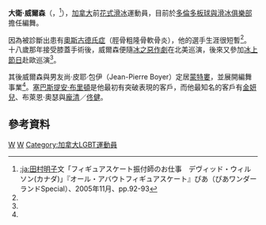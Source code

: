 {{Link style|time=2015-12-11T09:36:40+00:00}}
{{Infobox figure skater
|name= 大衛·威爾森<br>David Wilson
|image=
|caption=
|fullname= 
|altname= 
|country= {{CAN}}
|formercountry=
|birth_date= {{birth date and age|1966|5|25}} 
|birth_place= {{CAN}}
|hometown=
|residence= 
|death_date= 
|death_place=
|height= 
|partner= 
|formerpartner=
|coach= 
|formercoach=
|choreographer=
|formerchoreographer=
|skating club= 
|retired= 
}}

'''大衛·威爾森'''（{{lang-en|David Wilson}}，{{bd|1966年|5月25日|catIdx=W}}<ref name=birthday>[[:ja:田村明子|:ja:田村明子]]文「フィギュアスケート振付師のお仕事　デヴィッド・ウィルソン(カナダ)」『オール・アバウトフィギュアスケート』ぴあ（ぴあワンダーランドSpecial）、2005年11月、pp.92-93</ref>），[[加拿大|加拿大]]前[[花式滑冰|花式滑冰]]運動員，目前於[[:en:Toronto_Cricket_and_Skating_Club|多倫多板球與滑冰俱樂部]]擔任編舞。

因為被診斷出患有[[:en:Osgood-Schlatter_disease|奧斯古德氏症]]（脛骨粗隆骨軟骨炎），他的選手生涯很短暫<ref name=xtra060216/>。十八歲那年接受膝蓋手術後，威爾森便隨[[:en:Ice_Capades|冰之惡作劇]]在北美巡演，後來又參加[[:en:Holiday_On_Ice|冰上節日]]赴歐巡演<ref name=xtra060216/>。

其後威爾森與男友尚·皮耶·包伊（Jean-Pierre Boyer）定居[[蒙特婁|蒙特婁]]，並展開編舞事業<ref name=xtra060216/>。[[:en:Sébastien_Britten|塞巴斯提安·布里頓]]是他最初有突破表現的客戶，而他最知名的客戶有[[金妍兒|金妍兒]]、布萊恩·奧瑟與[[龐清|龐清]]／[[佟健|佟健]]。

==參考資料==
{{Reflist|3|refs=

<ref name=xtra060216>{{cite news | url = http://www.xtra.ca/public/viewstory.aspx?&AFF_TYPE=3&STORY_ID=1367&PUB_TEMPLATE_ID=2 | title = Podium lunge | first = Ted | last = Flett | work = [[Xtra!|Xtra!]] | date = February 16, 2006 | archiveurl = https://web.archive.org/web/20110526054319/http://www.xtra.ca/public/viewstory.aspx?&AFF_TYPE=3&STORY_ID=1367&PUB_TEMPLATE_ID=2 | archivedate = 2011年5月26日 | deadurl = yes | accessdate = 2014年3月27日 }}</ref>

}}

[[Category:加拿大男子花样滑冰运动员|W]]
[[Category:LGBT花式滑冰選手|W]]
[[Category:加拿大LGBT運動員|Category:加拿大LGBT運動員]]